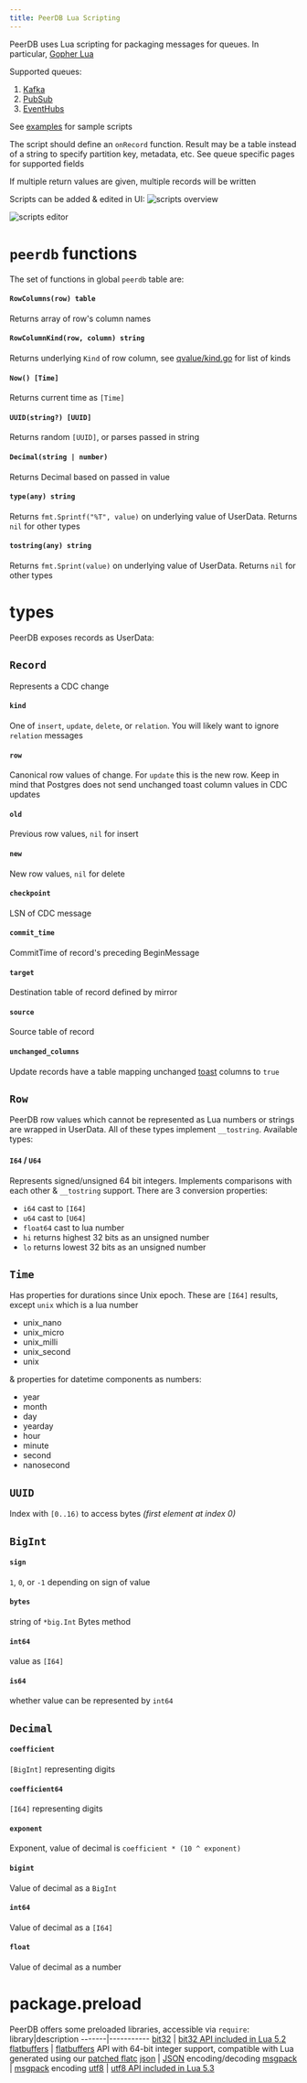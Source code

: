```yaml
---
title: PeerDB Lua Scripting
---
```


PeerDB uses Lua scripting for packaging messages for queues. In particular, [Gopher Lua](https://github.com/yuin/gopher-lua)

Supported queues:
1. [Kafka](./kafka)
2. [PubSub](./pubsub)
3. [EventHubs](./eventhubs)

See [examples](https://github.com/PeerDB-io/examples) for sample scripts

The script should define an `onRecord` function. Result may be a table instead of a string to specify partition key, metadata, etc. See queue specific pages for supported fields

If multiple return values are given, multiple records will be written

Scripts can be added & edited in UI:
![scripts overview](../images/scripts_overview.png)

![scripts editor](../images/scripts_editor.png)

# `peerdb` functions
The set of functions in global `peerdb` table are:

#### `RowColumns(row) table`
Returns array of row's column names
#### `RowColumnKind(row, column) string`
Returns underlying `Kind` of row column, see [qvalue/kind.go](https://github.com/PeerDB-io/peerdb/blob/main/flow/model/qvalue/kind.go) for list of kinds
#### `Now() [Time]`
Returns current time as `[Time]`
#### `UUID(string?) [UUID]`
Returns random `[UUID]`, or parses passed in string
#### `Decimal(string | number)`
Returns Decimal based on passed in value
#### `type(any) string`
Returns `fmt.Sprintf("%T", value)` on underlying value of UserData. Returns `nil` for other types
#### `tostring(any) string`
Returns `fmt.Sprint(value)` on underlying value of UserData. Returns `nil` for other types

# types
PeerDB exposes records as UserData:
## `Record`
Represents a CDC change
#### `kind`
One of `insert`, `update`, `delete`, or `relation`. You will likely want to ignore `relation` messages
#### `row`
Canonical row values of change. For `update` this is the new row. Keep in mind that Postgres does not send unchanged toast column values in CDC updates
#### `old`
Previous row values, `nil` for insert
#### `new`
New row values, `nil` for delete
#### `checkpoint`
LSN of CDC message
#### `commit_time`
CommitTime of record's preceding BeginMessage
#### `target`
Destination table of record defined by mirror
#### `source`
Source table of record
#### `unchanged_columns`
Update records have a table mapping unchanged [toast](https://www.postgresql.org/docs/current/storage-toast.html) columns to `true`
## `Row`
PeerDB row values which cannot be represented as Lua numbers or strings are wrapped in UserData. All of these types implement `__tostring`. Available types:
#### `I64` / `U64`
Represents signed/unsigned 64 bit integers. Implements comparisons with each other & `__tostring` support. There are 3 conversion properties:
* `i64` cast to `[I64]`
* `u64` cast to `[U64]`
* `float64` cast to lua number
* `hi` returns highest 32 bits as an unsigned number
* `lo` returns lowest 32 bits as an unsigned number
## `Time`
Has properties for durations since Unix epoch. These are `[I64]` results, except `unix` which is a lua number
* unix_nano
* unix_micro
* unix_milli
* unix_second
* unix

& properties for datetime components as numbers:
* year
* month
* day
* yearday
* hour
* minute
* second
* nanosecond
## `UUID`
Index with `[0..16)` to access bytes *(first element at index 0)*
## `BigInt`
#### `sign`
`1`, `0`, or `-1` depending on sign of value
#### `bytes`
string of `*big.Int` Bytes method
#### `int64`
value as `[I64]`
#### `is64`
whether value can be represented by `int64`
## `Decimal`
#### `coefficient`
`[BigInt]` representing digits
#### `coefficient64`
`[I64]` representing digits
#### `exponent`
Exponent, value of decimal is `coefficient * (10 ^ exponent)`
#### `bigint`
Value of decimal as a `BigInt`
#### `int64`
Value of decimal as a `[I64]`
#### `float`
Value of decimal as a number
# package.preload
PeerDB offers some preloaded libraries, accessible via `require`:
library|description
-------|-----------
[bit32](https://github.com/PeerDB-io/gluabit32) | [bit32 API included in Lua 5.2](https://www.lua.org/manual/5.2/manual.html#6.7)
[flatbuffers](https://github.com/PeerDB-io/gluaflatbuffers) | [flatbuffers](https://flatbuffers.dev) API with 64-bit integer support, compatible with Lua generated using our [patched flatc](https://github.com/serprex/flatbuffers/tree/erpre)
[json](https://github.com/PeerDB-io/gluajson) | [JSON](https://json.org) encoding/decoding
[msgpack](https://github.com/PeerDB-io/gluamsgpack) | [msgpack](https://msgpack.org) encoding
[utf8](https://github.com/PeerDB-io/gluautf8) | [utf8 API included in Lua 5.3](https://www.lua.org/manual/5.3/manual.html#6.5)